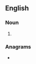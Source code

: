==English==

===Noun===
{{head|en|noun plural form}}

# {{plural of|nominator|lang=en}}

===Anagrams===
* {{anagrams|en|normations}}
